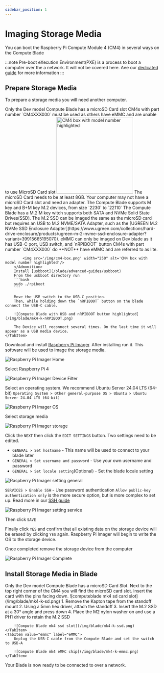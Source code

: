 ```yaml
---
sidebar_position: 1
---
```



# Imaging Storage Media

You can boot the Raspberry Pi Compute Module 4 (CM4) in several ways on the Compute Blade

:::note
Pre-boot eXecution Environment(PXE) is a process to boot a computer over the a network. It will not be covered here. Aee our [dedicated guide](/blade/advanced-guides/pxe-booting/) for more information
:::

## Prepare Storage Media

To prepare a storage media you will need another computer.

<Tabs groupId="boot" defaultValue="ssd">
    <TabItem value="microsd" label="microSD Card" >
        <Admonition type="warning">
            Only the Dev model Compute Blade has a microSD Card slot
        </Admonition>
        <Admonition type="note">
            CM4s with part number `CM4XXX000` must be used as others have eMMC and are unable to use MicroSD Card slot
            <img src='/img/cm4-box.png' width="250" alt='CM4 box with model number highlighted'/>
        </Admonition>
        The microSD Card needs to be at least 8GB. Your computer may not have a microSD Card slot and need an adapter.
    </TabItem>
    <TabItem value="ssd" label="SSD">
        <Admonition type="warning">
            The Compute Blade supports M key and B+M key M.2 devices, from size `2230` to `22110`
        </Admonition>
        The Compute Blade has a M.2 M key witch supports both SATA and NVMe Solid State Drives(SSD).
        The M.2 SSD can be imaged the same as the microSD card but requires an USB to M.2 NVME/SATA Adapter, such as the [UGREEN M.2 NVMe SSD Enclosure Adapter](https://www.ugreen.com/collections/hard-drive-enclosure/products/ugreen-m-2-nvme-ssd-enclosure-adapter?variant=39915665195070).
    </TabItem>
    <TabItem value="emmc" label="eMMC">
        <Admonition type="warning">
            eMMC can only be imaged on Dev blade as it has USB-C port, USB switch, and `nRPIBOOT` button
        </Admonition>
        <Admonition type="note">
            CM4s with part number `CM4XXX000` do **NOT** have eMMC and are referred to as lite.

            <img src='/img/cm4-box.png' width="250" alt='CM4 box with model number highlighted'/>
        </Admonition>
        Install [usbboot](/blade/advanced-guides/usbboot)
        From the usbboot directory run
        ```bash
        sudo ./rpiboot
        ```

        Move the USB switch to the USB-C position.
        Then, while holding down the `nRPIBOOT` button on the blade connect the USB-C cable.
        
        ![Compute Blade with USB and nRPIBOOT button highlighted](/img/blade/mk4-k-nRPIBOOT.png)
        
        The Device will reconnect several times. On the last time it will appear as a USB media device.
    </TabItem>
</Tabs>

Download and install [Raspberry Pi Imager](https://www.raspberrypi.com/software/). After installing run it. This software will be used to image the storage media.

![Raspberry Pi Imager Home](/img/imager/Imager-Home.png)

Select Raspberry Pi 4

![Raspberry Pi Imager Device Filter](/img/imager/imager-device.png)

Select an operating system. We recommend Ubuntu Server 24.04 LTS (64-bit) `Operating System > Other general-purpose OS > Ubuntu > Ubuntu Server 24.04 LTS (64-bit)`

![Raspberry Pi Imager OS](/img/imager/imager-os.png)

Select storage media

![Raspberry Pi Imager storage](/img/imager/imager-storage.png)

Click the `NEXT` then click the `EDIT SETTINGS` button. Two settings need to be edited.

- `GENERAL > Set hostname` - This name will be used to connect to your blade later
- `GENERAL > Set username and password` - Use your own username and password
- `GENERAL > Set locale setting`(Optional) - Set the blade locale setting 

![Raspberry Pi Imager setting general](/img/imager/imager-setting-general.png)

`SERVICES > Enable SSH` - Use password authentication
<Admonition type="info">
    `Allow public-key authentication only` is the more secure option, but is more complex to set up. Read more in our [SSH guide](/blade/getting-started/connect/#public-key-authentication)
</Admonition>

![Raspberry Pi Imager setting service](/img/imager/imager-setting-service.png)

Then click `SAVE`

Finally click `YES` and confirm that all existing data on the storage device will be erased by clicking `YES` again.
Raspberry Pi Imager will begin to write the OS to the storage device.

Once completed remove the storage device from the computer

![Raspberry Pi Imager Complete](/img/imager/imager-complete.png)

## Install Storage Media in Blade

<Tabs groupId="boot" defaultValue="ssd" queryString="boot">
    <TabItem value="microsd" label="microSD Card" >
        <Admonition type="warning">
            Only the Dev model Compute Blade has a microSD Card Slot.
        </Admonition>
        Next to the top right corner of the CM4 you will find the microSD card slot. Insert the card with the pins facing down.
        ![computeblade mk4 sd card slot](/img/blade/mk4-k-sd.png)
    </TabItem>
    <TabItem value="ssd" label="SSD">
        1. Remove the Kapton tape from the standoff mount
        2. Using a 5mm hex driver, attach the standoff
        3. Insert the M.2 SSD at a 30° angle and press down
        4. Place the M2 nylon washer on and use a PH1 driver to retain the M.2 SSD
    
        ![Compute Blade mk4 ssd slot](/img/blade/mk4-k-ssd.png)
    </TabItem>
    <TabItem value="emmc" label="eMMC">
        Unplug the USB-C cable from the Compute Blade and set the switch to USB-A

        ![Compute Blade mk4 eMMC chip](/img/blade/mk4-k-emmc.png)
    </TabItem>
</Tabs>

Your Blade is now ready to be connected to over a network.